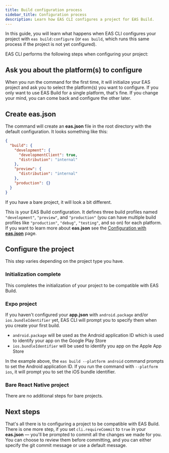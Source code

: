 ```yaml
---
title: Build configuration process
sidebar_title: Configuration process
description: Learn how EAS CLI configures a project for EAS Build.
---
```



In this guide, you will learn what happens when EAS CLI configures your project with `eas build:configure` (or `eas build`, which runs this same process if the project is not yet configured).

EAS CLI performs the following steps when configuring your project:

<Step label="1">

## Ask you about the platform(s) to configure

When you run the command for the first time, it will initialize your EAS project and ask you to select the platform(s) you want to configure. If you only want to use EAS Build for a single platform, that's fine. If you change your mind, you can come back and configure the other later.

<ContentSpotlight
  alt="Terminal running eas build command with platform Android and iOS options available"
  src="/static/images/eas-build/configure/01-configure-platform.png"
/>

</Step>

<Step label="2">

## Create eas.json

The command will create an **eas.json** file in the root directory with the default configuration. It looks something like this:

```json eas.json
{
  "build": {
    "development": {
      "developmentClient": true,
      "distribution": "internal"
    },
    "preview": {
      "distribution": "internal"
    },
    "production": {}
  }
}
```

If you have a bare project, it will look a bit different.

This is your EAS Build configuration. It defines three build profiles named `"development"`, `"preview"`, and `"production"` (you can have multiple build profiles like `"production"`, `"debug"`, `"testing"`, and so on) for each platform. If you want to learn more about **eas.json** see the [Configuration with **eas.json**](/build/eas-json) page.

</Step>

<Step label="3">

## Configure the project

This step varies depending on the project type you have.

<Step label="3.1">

### Initialization complete

This completes the initialization of your project to be compatible with EAS Build.

<ContentSpotlight
  alt="Initialization step complete prompt in eas build:configure"
  src="/static/images/eas-build/configure/02-initialization-complete.png"
/>

</Step>

<Step label="3.2">

### Expo project

If you haven't configured your **app.json** with `android.package` and/or `ios.bundleIdentifier` yet, EAS CLI will prompt you to specify them when you create your first build.

- `android.package` will be used as the Android application ID which is used to identify your app on the Google Play Store
- `ios.bundleIdentifier` will be used to identify you app on the Apple App Store

<ContentSpotlight
  alt="Application identifier prompts in eas build:configure"
  src="/static/images/eas-build/configure/03-configure-app-ids.png"
/>

In the example above, the `eas build --platform android` command prompts to set the Android application ID. If you run the command with `--platform ios`, it will prompt you to set the iOS bundle identifier.

</Step>

<Step label="3.3">

### Bare React Native project

There are no additional steps for bare projects.

</Step>

</Step>

<Step label="4">

## Next steps

That's all there is to configuring a project to be compatible with EAS Build. There is one more step, if you set `cli.requireCommit` to `true` in your **eas.json** &mdash; you'll be prompted to commit all the changes we made for you. You can choose to review them before committing, and you can either specify the git commit message or use a default message.

</Step>

